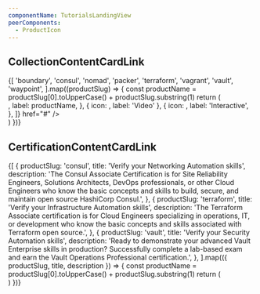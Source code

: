 ```yaml
---
componentName: TutorialsLandingView
peerComponents:
  - ProductIcon
---
```


## CollectionContentCardLink

<div style={{ display: 'flex', flexWrap: 'wrap', gap: 24 }}>
	{[
		'boundary',
		'consul',
		'nomad',
		'packer',
		'terraform',
		'vagrant',
		'vault',
		'waypoint',
	].map((productSlug) => {
		const productName = productSlug[0].toUpperCase() + productSlug.substring(1)
		return (
			<div style={{ width: 399 }}>
				<TutorialsLandingView.CollectionContentCardLink
					productSlug={productSlug}
					tutorialCount={8}
					title={`${productName} collection title`}
					description="Brief description to give the user enough context to move forward with confidence. Max Character count of 130."
					badges={[
						{
							icon: <ProductIcon productSlug={productSlug} />,
							label: productName,
						},
						{ icon: <SwingsetTestIcon name="play" />, label: 'Video' },
						{
							icon: <SwingsetTestIcon name="terminal-screen" />,
							label: 'Interactive',
						},
					]}
					href="#"
				/>
			</div>
		)
	})}
</div>

## CertificationContentCardLink

<div style={{ display: 'flex', flexWrap: 'wrap', gap: 24 }}>
	{[
		{
			productSlug: 'consul',
			title: 'Verify your Networking Automation skills',
			description:
				'The Consul Associate Certification is for Site Reliability Engineers, Solutions Architects, DevOps professionals, or other Cloud Engineers who know the basic concepts and skills to build, secure, and maintain open source HashiCorp Consul.',
		},
		{
			productSlug: 'terraform',
			title: 'Verify your Infrastructure Automation skills',
			description:
				'The Terraform Associate certification is for Cloud Engineers specializing in operations, IT, or development who know the basic concepts and skills associated with Terraform open source.',
		},
		{
			productSlug: 'vault',
			title: 'Verify your Security Automation skills',
			description:
				'Ready to demonstrate your advanced Vault Enterprise skills in production? Successfully complete a lab-based exam and earn the Vault Operations Professional certification.',
		},
	].map(({ productSlug, title, description }) => {
		const productName = productSlug[0].toUpperCase() + productSlug.substring(1)
		return (
			<div style={{ width: 399 }}>
				<TutorialsLandingView.CertificationContentCardLink
					productSlug={productSlug}
					title={title}
					description={description}
					href="#"
				/>
			</div>
		)
	})}
</div>
